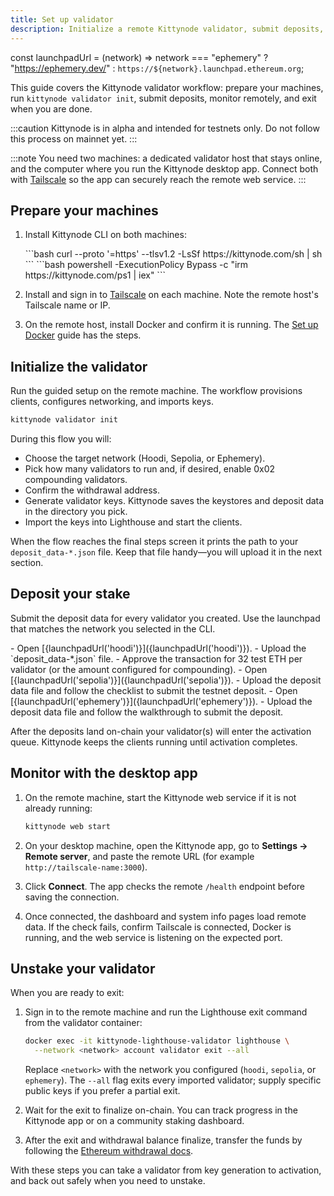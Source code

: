 ```yaml
---
title: Set up validator
description: Initialize a remote Kittynode validator, submit deposits, monitor it from the desktop app, and understand how to unstake.
---
```



const launchpadUrl = (network) =>
  network === "ephemery"
    ? "https://ephemery.dev/"
    : `https://${network}.launchpad.ethereum.org`;

This guide covers the Kittynode validator workflow: prepare your machines, run `kittynode validator init`, submit deposits, monitor remotely, and exit when you are done.

:::caution
Kittynode is in alpha and intended for testnets only. Do not follow this process on mainnet yet.
:::

:::note
You need two machines: a dedicated validator host that stays online, and the computer where you run the Kittynode desktop app. Connect both with [Tailscale](https://tailscale.com/) so the app can securely reach the remote web service.
:::

## Prepare your machines

<Steps>

1. Install Kittynode CLI on both machines:

    <Tabs>
      <TabItem label="Linux / macOS">
        ```bash
        curl --proto '=https' --tlsv1.2 -LsSf https://kittynode.com/sh | sh
        ```
      </TabItem>
      <TabItem label="Windows">
        ```bash
        powershell -ExecutionPolicy Bypass -c "irm https://kittynode.com/ps1 | iex"
        ```
      </TabItem>
    </Tabs>

2. Install and sign in to [Tailscale](https://tailscale.com/) on each machine. Note the remote host's Tailscale name or IP.

3. On the remote host, install Docker and confirm it is running. The [Set up Docker](https://docs.kittynode.com/guides/set-up-docker) guide has the steps.

</Steps>

## Initialize the validator

Run the guided setup on the remote machine. The workflow provisions clients, configures networking, and imports keys.

```bash
kittynode validator init
```

During this flow you will:

- Choose the target network (Hoodi, Sepolia, or Ephemery).
- Pick how many validators to run and, if desired, enable 0x02 compounding validators.
- Confirm the withdrawal address.
- Generate validator keys. Kittynode saves the keystores and deposit data in the directory you pick.
- Import the keys into Lighthouse and start the clients.

When the flow reaches the final steps screen it prints the path to your `deposit_data-*.json` file. Keep that file handy—you will upload it in the next section.

## Deposit your stake

Submit the deposit data for every validator you created. Use the launchpad that matches the network you selected in the CLI.

<Tabs>
  <TabItem label="Hoodi">
    - Open [{launchpadUrl('hoodi')}]({launchpadUrl('hoodi')}).
    - Upload the `deposit_data-*.json` file.
    - Approve the transaction for 32 test ETH per validator (or the amount configured for compounding).
  </TabItem>
  <TabItem label="Sepolia">
    - Open [{launchpadUrl('sepolia')}]({launchpadUrl('sepolia')}).
    - Upload the deposit data file and follow the checklist to submit the testnet deposit.
  </TabItem>
  <TabItem label="Ephemery">
    - Open [{launchpadUrl('ephemery')}]({launchpadUrl('ephemery')}).
    - Upload the deposit data file and follow the walkthrough to submit the deposit.
  </TabItem>
</Tabs>

After the deposits land on-chain your validator(s) will enter the activation queue. Kittynode keeps the clients running until activation completes.

## Monitor with the desktop app

<Steps>

1. On the remote machine, start the Kittynode web service if it is not already running:

    ```bash
    kittynode web start
    ```

2. On your desktop machine, open the Kittynode app, go to **Settings → Remote server**, and paste the remote URL (for example `http://tailscale-name:3000`).

3. Click **Connect**. The app checks the remote `/health` endpoint before saving the connection.

4. Once connected, the dashboard and system info pages load remote data. If the check fails, confirm Tailscale is connected, Docker is running, and the web service is listening on the expected port.

</Steps>

## Unstake your validator

When you are ready to exit:

<Steps>

1. Sign in to the remote machine and run the Lighthouse exit command from the validator container:

    ```bash
    docker exec -it kittynode-lighthouse-validator lighthouse \
      --network <network> account validator exit --all
    ```

    Replace `<network>` with the network you configured (`hoodi`, `sepolia`, or `ephemery`). The `--all` flag exits every imported validator; supply specific public keys if you prefer a partial exit.

2. Wait for the exit to finalize on-chain. You can track progress in the Kittynode app or on a community staking dashboard.

3. After the exit and withdrawal balance finalize, transfer the funds by following the [Ethereum withdrawal docs](https://ethereum.org/en/staking/withdrawals).

</Steps>

With these steps you can take a validator from key generation to activation, and back out safely when you need to unstake.
